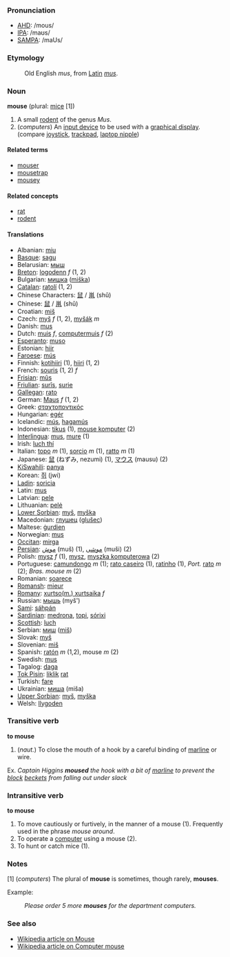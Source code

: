 ===Pronunciation===
*[[w:AHD|AHD]]: /mous/
*[[w:IPA|IPA]]: /maʊs/
*[[w:SAMPA|SAMPA]]: /maUs/

===Etymology===
: Old English ''mus'', from [[Latin]] ''[[mus]]''.

===Noun===

'''mouse''' (plural: [[mice]] [1])

# A small [[rodent]] of the genus ''Mus''.
# (''computers'') An [[input device]] to be used with a [[graphical display]]. (compare [[joystick]], [[trackpad]], [[laptop nipple]])

====Related terms====
*[[mouser]]
*[[mousetrap]]
*[[mousey]]

==== Related concepts ====
*[[rat]]
*[[rodent]]

====Translations====

*Albanian: [[miu]]
*[[Basque]]: [[sagu]]
*Belarusian: [[мыш]]
*[[Breton]]: [[logodenn]] ''f'' (1, 2)
*Bulgarian: [[мишка]] ([[miška]])
*[[Catalan]]: [[ratolí]] (1, 2)
*Chinese Characters: [[鼠]] / [[鼡]] (shǔ)
*Chinese: [[鼠]] / [[鼡]] (shǔ)
*Croatian: [[miš]]
*Czech: [[myš]] ''f'' (1, 2), [[myšák]] ''m''
*Danish: [[mus]]
*Dutch: [[muis]] ''f'', [[computermuis]] ''f'' (2)
*[[Esperanto]]: [[muso]]
*Estonian: [[hiir]]
*[[Faroese]]: [[mús]]
*Finnish: [[kotihiiri]] (1), [[hiiri]] (1, 2)
*French: [[souris]] (1, 2) ''f''
*[[Frisian]]: [[mûs]]
*[[Friulian]]: [[surîs]], [[surie]]
*[[Gallegan]]: [[rato]]
*German: [[Maus]] ''f'' (1, 2)
*Greek: [[σταχτοποντικός]]
*Hungarian: [[egér]]
*Icelandic: [[mús]], [[hagamús]]
*Indonesian: [[tikus]] (1), [[mouse komputer]] (2)
*[[Interlingua]]: [[mus]], [[mure]] (1)
*Irish: [[luch thí]]
*Italian: [[topo]] ''m'' (1), [[sorcio]] ''m'' (1), [[ratto]] ''m'' (1)
*Japanese: [[鼠]] (ねずみ, nezumi) (1), [[マウス]] (mausu) (2)
*[[KiSwahili]]: [[panya]]
*Korean: [[쥐]] (jwi)
*[[Ladin]]: [[soricia]]
*Latin: [[mus]]
*Latvian: [[pele]]
*Lithuanian: [[pelė]]
*[[Lower Sorbian]]: [[myš]], [[myška]]
*Macedonian: [[глушец]] ([[glušec]])
*Maltese: [[ġurdien]]
*Norwegian: [[mus]]
*[[Occitan]]: [[mirga]]
*[[Persian]]: [[موش]] (muš) (1), [[موشی]] (muši) (2)
*Polish: [[mysz]] ''f'' (1), [[mysz]], [[myszka komputerowa]] (2)
*Portuguese: [[camundongo]] ''m'' (1); [[rato caseiro]] (1), [[ratinho]] (1), ''Port.'' [[rato]] ''m'' (2); ''Bras.'' ''mouse'' ''m'' (2)
*Romanian: [[şoarece]]
*[[Romansh]]: [[mieur]]
*[[Romany]]: [[xurtso(m.) xurtsaika]] ''f''
*Russian: [[мышь]] (myš')
*[[Sami]]: [[sáhpán]]
*[[Sardinian]]: [[medrona]], [[topi]], [[sórixi]]
*[[Scottish]]: [[luch]]
*Serbian: [[миш]] ([[miš]])
*Slovak: [[myš]]
*Slovenian: [[miš]]
*Spanish: [[ratón]] ''m'' (1,2), mouse ''m'' (2)
*Swedish: [[mus]]
*Tagalog: [[daga]]
*[[Tok Pisin]]: [[liklik]] [[rat]]
*Turkish: [[fare]]
*Ukrainian: [[миша]] (miša)
*[[Upper Sorbian]]: [[myš]], [[myška]]
*Welsh: [[llygoden]]

===Transitive verb===

'''to mouse'''

# (''naut.'') To close the mouth of a hook by a careful binding of [[marline]] or wire.

Ex.
''Captain Higgins '''moused''' the hook with a bit of [[marline]] to prevent the [[block]] [[becket | beckets]] from falling out under slack''


===Intransitive verb===

'''to mouse'''

# To move cautiously or furtively, in the manner of a mouse (1).  Frequently used in the phrase ''mouse around''.
# To operate a [[computer]] using a mouse (2).
# To hunt or catch mice (1).

===Notes===

[1] (''computers'') The plural of '''mouse''' is sometimes, though rarely, '''mouses'''.

Example:
:''Please order 5 more '''mouses''' for the department computers.''

===See also===
* [http://en.wikipedia.org/wiki/Mouse Wikipedia article on Mouse]
* [http://en.wikipedia.org/wiki/Computer_mouse Wikipedia article on Computer mouse]